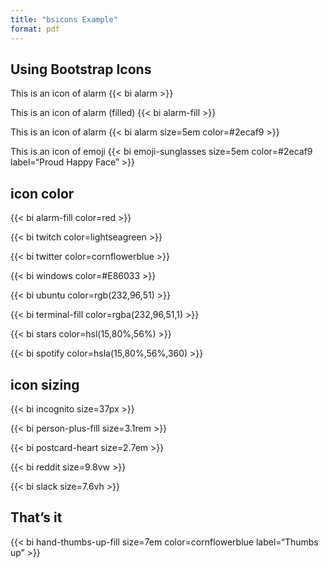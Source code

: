 ```yaml
---
title: "bsicons Example"
format: pdf
---
```


## Using Bootstrap Icons

This is an icon of alarm {{< bi alarm >}}

This is an icon of alarm (filled) {{< bi alarm-fill >}}

This is an icon of alarm {{< bi alarm  size=5em color=#2ecaf9 >}}

This is an icon of emoji {{< bi emoji-sunglasses  size=5em color=#2ecaf9 label="Proud Happy Face" >}}


## icon color

{{< bi alarm-fill color=red >}}

{{< bi twitch color=lightseagreen >}}

{{< bi twitter color=cornflowerblue >}}

{{< bi windows color=#E86033 >}}

{{< bi ubuntu color=rgb(232,96,51) >}}

{{< bi terminal-fill color=rgba(232,96,51,1) >}}

{{< bi stars color=hsl(15,80%,56%) >}}

{{< bi spotify color=hsla(15,80%,56%,360) >}}


## icon sizing


{{< bi incognito size=37px >}}

{{< bi person-plus-fill size=3.1rem >}}

{{< bi postcard-heart size=2.7em >}}

{{< bi reddit size=9.8vw >}}

{{< bi slack size=7.6vh >}}

## That's it

{{< bi hand-thumbs-up-fill  size=7em color=cornflowerblue label="Thumbs up" >}}


